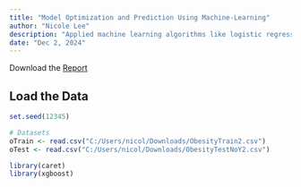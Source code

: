 ```yaml
---
title: "Model Optimization and Prediction Using Machine-Learning"
author: "Nicole Lee"
description: "Applied machine learning algorithms like logistic regression and decision trees achieving a prediction accuracy of 97%. Optimized model performance through cross-validation, feature selection, and parameter tuning. Developed a predictive model in R to classify obesity status based on demographic and health-related variable."
date: "Dec 2, 2024"
---
```


Download the [Report](/Final Project Paper - The Overfitters.pdf)

## Load the Data

```r
set.seed(12345)

# Datasets
oTrain <- read.csv("C:/Users/nicol/Downloads/ObesityTrain2.csv")
oTest <- read.csv("C:/Users/nicol/Downloads/ObesityTestNoY2.csv")
```

```r
library(caret)
library(xgboost)
```

